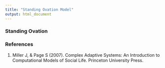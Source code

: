```yaml
---
title: "Standing Ovation Model"
output: html_document
---
```


### Standing Ovation 


### References 
1. Miller J, & Page S (2007). Complex Adaptive Systems: An Introduction to Computational Models of Social Life. Princeton University Press.